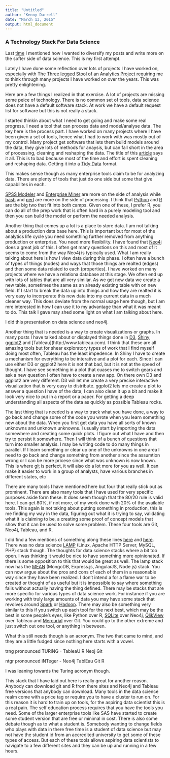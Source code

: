 ```yaml
---
title: "Untitled"
author: "Kenny Darrell"
date: "March 13, 2015"
output: html_document
---
```


### A Technology Stack For Data Science

Last [time](http://darrkj.github.io/blog/2015/mar142015/) I mentioned how I wanted to diversify my posts and write more on the softer side of data science. This is my first attempt.

Lately I have done some reflection over lots of projects I have worked on, especially with The [Three legged Stool of an Analytics Project](http://www.predictiveanalyticsworld.com/patimes/three-legged-stool-analytics-project/) requiring me to think through many projects I have worked on over the years. This was pretty enlightening.

Here are a few things I realized in that exercise. A lot of projects are missing some peice of technology. There is no common set of tools, data science does not have a default software stack. At work we have a default request list for software but this is not really a stack.


I started thinkin about what I need to get going and make some real progress. I need a tool that can process data and model/analyse data. The key here is the process part. I have worked on many projects where I have been given a set of tools, hence what I had to work with was mostly out of my control. Many project get software that lets them build models around the data, they give lots of methods for anaysis, but can fall short in the area of processing, cleaning and reshaping the data. The title of this [article](http://www.nytimes.com/2014/08/18/technology/for-big-data-scientists-hurdle-to-insights-is-janitor-work.html?_r=0") says it all. This is to bad because most of the time and effort is spent cleaning and reshaping data. Getting it into a [Tidy Data](http://vita.had.co.nz/papers/tidy-data.pdf) format. 

This makes sense though as many enterprise tools claim to be for analyzing data. There are plenty of tools that just do one side but some that give capabilites in each. 

[SPSS Modeler](http://www-01.ibm.com/software/analytics/spss/products/modeler/) and [Enterprise Miner](http://www.sas.com/en_us/software/analytics/enterprise-miner.html) are more on the side of analysis while [bash](http://www.gnu.org/software/bash/) and [perl](https://www.perl.org/) are more on the side of processing. I think that [Python](https://www.python.org/) and [R](http://www.r-project.org/) are the big two that fit into both camps. Given one of these, I prefer R, you can do all of the prep work that is often hard in a purely modeling tool and then you can build the model or perform the needed analysis.

Another thing that comes up a lot is a place to store data. I am not talking about a production data base here. This is important but for most of the analytics life cycle you need something further removed from anything production or enterprise. You need more flexibility. I have found that [Neo4j](http://neo4j.com/) does a great job of this. I often get many questions on this and most of it seems to come from the way Neo4j is typically used. What I am really talking about here is how I view data during this phase. I often have a bunch of types of things (nodes) and ways that those things are realted (edges) and then some data related to each (properties). I have worked on many projects where we have a relationa database at this stage. We often end up with lots of tables that are all very similar. As we get new data we create a new table, sometimes the same as an already existing table with on new field. If I start to break the data up into things and how they are realted it is very easy to incorperate this new data into my current data in a much cleaner way. This does deviate from the normal usage here though, but I am mre interested in how I can use it to my advantage than what it was meant to do. This talk I gave may shed some light on what I am talking about here.


I did this presentation on data science and neo4j.




Another thing that is needed is a way to create visualizations or graphs. In many posts I have talked about or displayed things done in [D3](http://d3js.org/), [Shiny](http://shiny.rstudio.com/), [ggplot2](http://ggplot2.org/) and [Tableau](http://www.tableau.com/. I think that these are all amazing tools but for shear exploratory types of work that I find myself doing most often, Tableau has the least impedence. In Shiny I have to create a mechanism for everything to be interative and a plot for each. Since I can use either D3 or ggplot2 here it is not that bad, but it is not at the speed of thought. I have see something in a plot that cuases me to switch gears and ask a new question I often have to create a new app. On there own D3 and ggplot2 are very different. D3 will let me create a very precise interactive visualization that is very easy to distribute. ggplot2 lets me create a plot to answer a question I have of the data, I can also clean it up a bit and make it look very nice to put in a report or a paper. For getting a deep understanding all aspects of the data as quickly as possible Tableau rocks.

The last thing that is needed is a way to track what you have done, a way to go back and change some of the code you wrote when you learn something new about the data. When you first get data you have all sorts of known unknowns and unknown unknowns. I usually start by importing the data somewhere and creating some quick plots. I figure out what I have and then try to persist it somewhere. Then I will think of a bunch of questions that turn into smaller analysis. I may be writing code to do many things in parallel. If I learn something or clear up one of the unknowns in one area I need to go back and change something from another since the assumtion wrong or I can be more pricese since what was unknown is now known. This is where [git](http://git-scm.com/) is perfect, it will also do a lot more for you as well. It can make it easier to work in a group of analysts, have various branches in different states, etc

There are many tools I have mentioned here but four that really stick out as prominent. There are also many tools that I have used for very specific purposes aside form these. It does seem though that the 80/20 rule is valid here. I can get 80%, if not more, of my work done with 20% of the available tools. This again is not taking about putting something in production, this is me finding my way in the data, figuring out what it is trying to say, validating what it is claiming to be, a creating some proof of concept models that show that it can be used to solve some problem. These four tools are Git, Neo4j, Tableau, and R. 

I did find a few mentions of something along these lines [here](http://thenewstack.io/oreilly-survey-data-scientists-make-good-money-but-women-dont-get-paid-as-well-as-men/) and [here](https://becomingadatascientist.wordpress.com/2013/07/26/choosing-a-data-science-technology-stack-w-survey/). There was no data science [LAMP](http://en.wikipedia.org/wiki/LAMP_%28software_bundle%29) (Linux, Apache HTTP Server, MySQL, PHP) stack though. The thoughts for data science stacks where a bit too open. I was thinking it would be nice to have something more opinionated. If there is some opposition to this that would be great as well. The lamp stack now has the [MEAN](http://en.wikipedia.org/wiki/MEAN) (MongoDB, Express.js, AngularJS, Node.js) stack. You can now argue about the pros and cons of each of them in a reasonable way since they have been realized. I don't intend a for a flame war to be created or thought of as useful but it is impossible to say where something fails without actually having the thing defined. There may be stacks that are more specific for various types of data science work. For instance if you are working with truly large amounts of data you may have some stack that revolves around [Spark](https://spark.apache.org/) or [Hadoop](http://hadoop.apache.org/). There may also be something very similar to this if you switch up each tool for the next best, which may be the best in some people's eyes, like Python over R, [SQLite](https://sqlite.org/) over Neo4j, [QlikView](http://www.qlik.com/) over Tableau and [Mercurial](http://mercurial.selenic.com/) over Git. You could go to the other extreme and just switch out one tool, or anything in between.

What this still needs though is an acronym. The two that came to mind, and they are a little fudged since nothing here starts with a vowel.

trng pronounced TURiNG - TableaU R Neoj Git

ntgr pronounced iNTeger - Neo4j TablEau Git R

I was leaning towards the Turing acronym though.

This stack that I have laid out here is really great for another reason. Anybody can download git and R from there sites and Neo4j and Tableau free versions that anybody can download. Many tools in the data science realm come with a price tag or require you to have a cluster to run on. For this reason it is hard to train up on tools, for the aspiring data scientist this is a real pain. The self education process requires that you have the tools you need. Some of the larger enterprise tools like SAS have started to create some student version that are free or minimal in cost. There is also some debate though as to what a student is. Somebody wanting to change fields who plays with data in there free time is a student of data science but may not have the student id from an accredited university to get some of these types of access. But each of these tools allows aspiring data scientists to navigate to a few different sites and they can be up and running in a few hours. 









